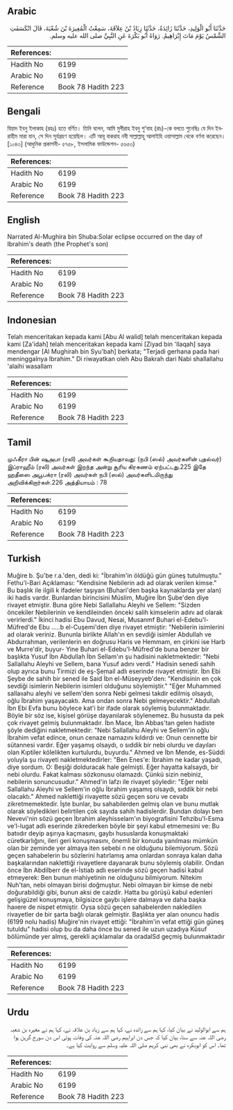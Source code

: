 ## Arabic


<div dir="rtl" lang="ar" style={{fontSize:'larger',backgroundColor:'#f8f9fa',padding:20}}>
حَدَّثَنَا أَبُو الْوَلِيدِ، حَدَّثَنَا زَائِدَةُ، حَدَّثَنَا زِيَادُ بْنُ عِلاَقَةَ، سَمِعْتُ الْمُغِيرَةَ بْنَ شُعْبَةَ، قَالَ انْكَسَفَتِ الشَّمْسُ يَوْمَ مَاتَ إِبْرَاهِيمُ‏.‏ رَوَاهُ أَبُو بَكْرَةَ عَنِ النَّبِيِّ صلى الله عليه وسلم‏.‏
</div>
<div style={{backgroundColor:'#f8f9fa',padding:20, marginBottom: 10}}><table> <thead> <tr> <th>References:</th> <th></th> </tr> </thead> <tbody><tr><td>Hadith No</td><td>6199</td></tr><tr><td>Arabic No</td><td>6199</td></tr><tr><td>Reference</td><td>Book 78 Hadith 223</td></tr></tbody></table></div>

## Bengali


<div dir="ltr" lang="bn" style={{fontSize:'larger',backgroundColor:'#f8f9fa',padding:20}}>
যিয়াদ ইবনু ইলাকাহ (রহঃ) হতে বর্ণিত। তিনি বলেন, আমি মুগীরাহ ইবনু শু‘বাহ (রাঃ)-কে বলতে শুনেছিঃ যে দিন ইবরাহীম মারা যান, সে দিন সূর্যগ্রহণ হয়েছিল। এটি আবূ বাকরাহ নবী সাল্লাল্লাহু আলাইহি ওয়াসাল্লাম থেকে বর্ণনা করেছেন। [১০৪৩] (আধুনিক প্রকাশনী- ৫৭৫৮, ইসলামিক ফাউন্ডেশন- ৫৬৫৩)
</div>
<div style={{backgroundColor:'#f8f9fa',padding:20, marginBottom: 10}}><table> <thead> <tr> <th>References:</th> <th></th> </tr> </thead> <tbody><tr><td>Hadith No</td><td>6199</td></tr><tr><td>Arabic No</td><td>6199</td></tr><tr><td>Reference</td><td>Book 78 Hadith 223</td></tr></tbody></table></div>

## English


<div dir="ltr" lang="en" style={{fontSize:'larger',backgroundColor:'#f8f9fa',padding:20}}>
Narrated Al-Mughira bin Shuba:Solar eclipse occurred on the day of Ibrahim's death (the Prophet's son)
</div>
<div style={{backgroundColor:'#f8f9fa',padding:20, marginBottom: 10}}><table> <thead> <tr> <th>References:</th> <th></th> </tr> </thead> <tbody><tr><td>Hadith No</td><td>6199</td></tr><tr><td>Arabic No</td><td>6199</td></tr><tr><td>Reference</td><td>Book 78 Hadith 223</td></tr></tbody></table></div>

## Indonesian


<div dir="ltr" lang="id" style={{fontSize:'larger',backgroundColor:'#f8f9fa',padding:20}}>
Telah menceritakan kepada kami [Abu Al walid] telah menceritakan kepada kami [Za'idah] telah menceritakan kepada kami [Ziyad bin 'Ilaqah] saya mendengar [Al Mughirah bin Syu'bah] berkata; "Terjadi gerhana pada hari meninggalnya Ibrahim." Di riwayatkan oleh Abu Bakrah dari Nabi shallallahu 'alaihi wasallam
</div>
<div style={{backgroundColor:'#f8f9fa',padding:20, marginBottom: 10}}><table> <thead> <tr> <th>References:</th> <th></th> </tr> </thead> <tbody><tr><td>Hadith No</td><td>6199</td></tr><tr><td>Arabic No</td><td>6199</td></tr><tr><td>Reference</td><td>Book 78 Hadith 223</td></tr></tbody></table></div>

## Tamil


<div dir="ltr" lang="ta" style={{fontSize:'larger',backgroundColor:'#f8f9fa',padding:20}}>
முஃகீரா பின் ஷுஅபா (ரலி) அவர்கள் கூறியதாவது: (நபி (ஸல்) அவர்களின் புதல்வர்) இப்ராஹீம் (ரலி) அவர்கள் இறந்த அன்று சூரிய கிரகணம் ஏற்பட்டது.225 இதே ஹதீஸை அபூபக்ரா (ரலி) அவர்கள் நபி (ஸல்) அவர்களிடமிருந்து அறிவிக்கிறார்கள்.226 அத்தியாயம் : 78
</div>
<div style={{backgroundColor:'#f8f9fa',padding:20, marginBottom: 10}}><table> <thead> <tr> <th>References:</th> <th></th> </tr> </thead> <tbody><tr><td>Hadith No</td><td>6199</td></tr><tr><td>Arabic No</td><td>6199</td></tr><tr><td>Reference</td><td>Book 78 Hadith 223</td></tr></tbody></table></div>

## Turkish


<div dir="ltr" lang="tr" style={{fontSize:'larger',backgroundColor:'#f8f9fa',padding:20}}>
Muğire b. Şu'be r.a.'den, dedi ki: "İbrahim'in öldüğü gün güneş tutulmuştu." Fethu'l-Bari Açıklaması: "Kendisine Nebilerin adı ad olarak verilen kimse." Bu başlık ile ilgili k ifadeler taşıyan (Buhari'den başka kaynaklarda yer alan) iki hadis vardır. Bunlardan birincisini Müslim, Muğire İbn Şube'den diye rivayet etmiştir. Buna göre Nebi Sallallahu Aleyhi ve Sellem: "Sizden öncekiler Nebilerinin ve kendileinden önceki salih kimselerin adını ad olarak verirlerdi." İkinci hadisi Ebu Davud, Nesai, Musanmf Buhari el-Edebu'l-Müfred'de Ebu .....b el-Cuşemi'den diye rivayet etmiştir: "Nebilerin isimlerini ad olarak veriniz. Bununla birlikte Allah'ın en sevdiği isimler Abdullah ve Abdurrahman, verilenlerin en doğrusu Haris ve Hemmam, en çirkini ise Harb ve Murre'dir, buyur- Yine Buhari el-Edebu'l-Müfred'de buna benzer bir başlıkta Yusuf İbn Abdullah İbn Sellam'ın şu hadisini nakletmektedir: "Nebi Sallallahu Aleyhi ve Sellem, bana Yusuf adını verdi." Hadisin senedi sahih olup ayrıca bunu Tirmizi de eş-Şemail adlı eserinde rivayet etmiştir. İbn Ebi Şeybe de sahih bir sened ile Said İbn el-Müseyyeb'den: "Kendisinin en çok sevdiği isimlerin Nebilerin isimleri olduğunu söylemiştir." "Eğer Muhammed sallaııahu aleyhi ve sellem'den sonra Nebi gelmesi takdir edilmiş olsaydı, oğlu İbrahim yaşayacaktı. Ama ondan sonra Nebi gelmeyecektir." Abdullah İbn Ebi Evfa bunu böylece kat'i bir ifade olarak söylemiş bulunmaktadır. Böyle bir söz ise, kişisel görüşe dayanılarak söylenemez. Bu hususta da pek çok rivayet gelmiş bulunmaktadır. İbn Mace, İbn Abbas'tan gelen hadiste şöyle dediğini nakletmektedir: "Nebi Sallallahu Aleyhi ve Sellem'in oğlu İbrahim vefat edince, onun cenaze namazını kıldırdı ve: Onun cennette bir sütannesi vardır. Eğer yaşamış olsaydı, o sıddik bir nebi olurdu ve dayıları olan Kıptiler kölelikten kurtulurdu, buyurdu." Ahmed ve İbn Mende, es-Süddi yoluyla şu rivayeti nakletmektedirler: "Ben Enes'e: İbrahim ne kadar yaşadı, diye sordum. O: Beşiği dolduracak hale gelmişti. Eğer hayatta kalsaydı, bir nebi olurdu. Fakat kalması sözkonusu olamazdı. Çünkü sizin nebiniz, nebilerin sonuncusudur." Ahmed'in lafzı ile rivayet şöyledir: "Eğer nebi Sallallahu Aleyhi ve Sellem'in oğlu İbrahim yaşamış olsaydı, sıddik bir nebi olacaktı." Ahmed naklettiği rivayette sözü geçen soru ve cevabı zikretmemektedir. İşte bunlar, bu sahabilerden gelmiş olan ve bunu mutlak olarak söyledikleri belirtilen çok sayıda sahih hadislerdir. Bundan dolayı ben Nevevi'nin sözü geçen İbrahim aleyhisselam'ın biyografisini Tehzibu'l-Esma ve'l-lugat adlı eserinde zikrederken böyle bir şeyi kabul etmemesini ve: Bu batııdır deyip aşırıya kaçmasını, gaybı hususlarda konuşmaktaki cüretkarlığını, ileri geri konuşmasını, önemli bir konuda yanılması mümkün olan bir zeminde yer almaya iten sebebi n ne olduğunu bilemiyorum. Sözü geçen sahabelerin bu sözlerini hatırlamış ama onlardan sonraya kalan daha başkalarından naklettiği rivayetlere dayanarak bunu söylemiş olabilir. Ondan önce İbn Abdilberr de el-İstiab adlı eserinde sözü geçen hadisi kabul etmeyerek: Ben bunun mahiyetinin ne olduğunu bilmiyorum. Nitekim Nuh'tan, nebi olmayan birisi doğmuştur. Nebi olmayan bir kimse de nebi doğurabildiği gibi, bunun aksi de caizdir. Hatta bu görüşü kabul edenleri gelişigüzel konuşmaya, bilgisizce gaybı işlere dalmaya ve daha başka haııere de nispet etmiştir. Oysa sözü geçen sahabelerden nakledilen rivayetler de bir şarta bağlı olarak gelmiştir. Başlıkta yer alan onuncu hadis (6199 nolu hadis) Muğire'nin rivayet ettiği: "İbrahim'in vefat ettiği gün güneş tutuldu" hadisi olup bu da daha önce bu sened ile uzun uzadıya Küsuf bölümünde yer almış, gerekli açıklamalar da oradalSd geçmiş bulunmaktadır
</div>
<div style={{backgroundColor:'#f8f9fa',padding:20, marginBottom: 10}}><table> <thead> <tr> <th>References:</th> <th></th> </tr> </thead> <tbody><tr><td>Hadith No</td><td>6199</td></tr><tr><td>Arabic No</td><td>6199</td></tr><tr><td>Reference</td><td>Book 78 Hadith 223</td></tr></tbody></table></div>

## Urdu


<div dir="rtl" lang="ur" style={{fontSize:'larger',backgroundColor:'#f8f9fa',padding:20}}>
ہم سے ابوالولید نے بیان کیا، کہا ہم سے زائدہ نے، کہا ہم سے زیاد بن علاقہ نے، کہا ہم نے مغیرہ بن شعبہ رضی اللہ عنہ سے سنا، بیان کیا کہ جس دن ابراہیم رضی اللہ عنہ کی وفات ہوئی اس دن سورج گرہن ہوا تھا۔ اس کو ابوبکرہ نے بھی نبی کریم صلی اللہ علیہ وسلم سے روایت کیا ہے۔
</div>
<div style={{backgroundColor:'#f8f9fa',padding:20, marginBottom: 10}}><table> <thead> <tr> <th>References:</th> <th></th> </tr> </thead> <tbody><tr><td>Hadith No</td><td>6199</td></tr><tr><td>Arabic No</td><td>6199</td></tr><tr><td>Reference</td><td>Book 78 Hadith 223</td></tr></tbody></table></div>